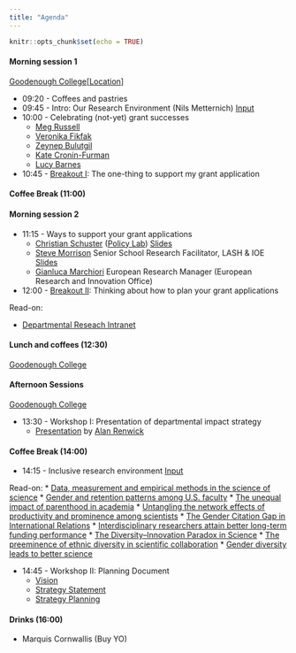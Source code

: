```yaml
---
title: "Agenda"
---
```




```r
knitr::opts_chunk$set(echo = TRUE)
```



#### Morning session 1 
[Goodenough College](https://www.goodenough.ac.uk)[[Location](https://goo.gl/maps/cexnUGb41a4Li7hd6)]

* 09:20 - Coffees and pastries
* 09:45 - Intro: Our Research Environment (Nils Metternich) [Input](https://nilswmetternich.github.io/ResearchUCLDay/ResearchAwayDayPres2024.pdf)
* 10:00 - Celebrating (not-yet) grant successes
  + [Meg Russell](https://www.ucl.ac.uk/constitution-unit/about-us/people/professor-meg-russell)
  + [Veronika Fikfak](https://www.humanrightsnudge.com)
  + [Zeynep Bulutgil](https://www.zeynepbulutgil.com)
  + [Kate Cronin-Furman](http://www.katecroninfurman.com)
  + [Lucy Barnes](https://www.ucl.ac.uk/political-science/people/academic-teaching-and-research-staff/dr-lucy-barnes)
* 10:45 - [Breakout I](https://nilswmetternich.github.io/ResearchUCLDay/workshop1.html): The one-thing to support my grant application


#### Coffee Break (11:00)

#### Morning session 2 

* 11:15 - Ways to support your grant applications 
  + [Christian Schuster](https://www.christianschuster.net) ([Policy Lab](https://www.ucl.ac.uk/policy-lab/ucl-policy-lab)) [Slides](https://nilswmetternich.github.io/ResearchUCLDay/PolicyLab-PolSciResearchAwayDay.pdf)
  + [Steve Morrison](https://www.ucl.ac.uk/research/staff-students/lash-and-ioe-research-facilitation-and-coordination-team/how-we-can-help-you) Senior School Research Facilitator, LASH & IOE [Slides](https://nilswmetternich.github.io/ResearchUCLDay/morrison_pres2.pdf)
  + [Gianluca Marchiori](https://www.ucl.ac.uk/research-innovation-services/award-services/erio/european-contract-services) European Research Manager (European Research and Innovation Office)
    <!-- + [Talk resource I](https://liveuclac.sharepoint.com/sites/AH-SHSIntranet/SitePages/Joint-Faculties-Research.aspx) -->
    <!-- + [Talk resource II](https://www.ucl.ac.uk/research/support-staff/funding-ucl-research-innovation-global-engagement) -->
* 12:00 - [Breakout II](https://nilswmetternich.github.io/ResearchUCLDay/workshop2.html): Thinking about how to plan your grant applications

Read-on:

<!-- * [Resources I](https://www.research-strategy.admin.cam.ac.uk/pathwaytoimpact/index.html) -->
<!-- * [Resources II](https://www.eui.eu/Documents/MWP/AcademicCareers/ACO-conf-201819/LeveridgeBruun-UCL.pdf) -->
<!-- * [Resources III](https://www.ucl.ac.uk/research/domains/sites/research_domains/files/what-is-impact.pdf) -->
<!-- * [Resources IV](https://www.mpls.ox.ac.uk/public-engagement/top-tips/funding-pathways-to-impact-and-other-funding-schemes) -->
* [Departmental Reseach Intranet](https://liveuclac.sharepoint.com/sites/PolSciIntranet/SitePages/Research.aspx)


#### Lunch and coffees (12:30) 
[Goodenough College](https://www.goodenough.ac.uk)


#### Afternoon Sessions 
[Goodenough College](https://www.goodenough.ac.uk)

* 13:30 - Workshop I: Presentation of departmental impact strategy
  + [Presentation](https://nilswmetternich.github.io/ResearchUCLDay/alan_pres.pdf) by [Alan Renwick](https://www.ucl.ac.uk/constitution-unit/about-us/people/professor-alan-renwick)

#### Coffee Break (14:00)

* 14:15 - Inclusive research environment [Input](https://nilswmetternich.github.io/ResearchUCLDay/ResearchAwayDayPresPart2024.pdf)

Read-on:
  * [Data, measurement and empirical methods in the science of science](https://www.nature.com/articles/s41562-023-01562-4)
  * [Gender and retention patterns among U.S. faculty](https://www.science.org/doi/full/10.1126/sciadv.adi2205) 
  * [The unequal impact of parenthood in academia](https://www.science.org/doi/full/10.1126/sciadv.abd1996) 
  * [Untangling the network effects of productivity and prominence among scientists](https://www.nature.com/articles/s41467-022-32604-6)
  * [The Gender Citation Gap in International Relations](https://www.cambridge.org/core/journals/international-organization/article/gender-citation-gap-in-international-relations/3A769C5CFA7E24C32641CDB2FD03126A)
  * [Interdisciplinary researchers attain better long-term funding performance](https://www.nature.com/articles/s42005-021-00769-z)
  * [The Diversity–Innovation Paradox in Science](https://www.pnas.org/doi/full/10.1073/pnas.1915378117#sec-2)
  * [The preeminence of ethnic diversity in scientific collaboration](https://www.nature.com/articles/s41467-018-07634-8)
  * [Gender diversity leads to better science](https://www.pnas.org/doi/full/10.1073/pnas.1700616114?doi=10.1073/pnas.1700616114)

* 14:45 - Workshop II: Planning Document
  + [Vision](https://nilswmetternich.github.io/ResearchUCLDay/vision.pdf)
  + [Strategy Statement](https://nilswmetternich.github.io/ResearchUCLDay/strategy.pdf)
  + [Strategy Planning](https://nilswmetternich.github.io/ResearchUCLDay/StrategyPlanning.pdf)


#### Drinks (16:00) 
* Marquis Cornwallis (Buy YO)


